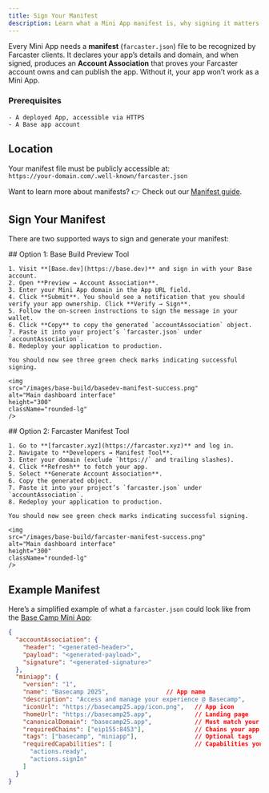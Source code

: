 ```yaml
---
title: Sign Your Manifest
description: Learn what a Mini App manifest is, why signing it matters, and how to generate and add an account association to your app.
---
```


Every Mini App needs a **manifest** (`farcaster.json`) file to be recognized by Farcaster clients. It declares your app’s details and domain, and when signed, produces an **Account Association** that proves your Farcaster account owns and can publish the app. Without it, your app won’t work as a Mini App.

### Prerequisites 

    - A deployed App, accessible via HTTPS 
    - A Base app account

## Location 
Your manifest file must be publicly accessible at:  
`https://your-domain.com/.well-known/farcaster.json`


<Tip> Want to learn more about manifests? 👉 Check out our [Manifest guide](/mini-apps/features/manifest).</Tip>


## Sign Your Manifest

There are two supported ways to sign and generate your manifest:


<Tabs>
  <Tab title="Base Build" icon="star">
    ## Option 1: Base Build Preview Tool

    1. Visit **[Base.dev](https://base.dev)** and sign in with your Base account.  
    2. Open **Preview → Account Association**.  
    3. Enter your Mini App domain in the App URL field.  
    4. Click **Submit**. You should see a notification that you should verify your app ownership. Click **Verify → Sign**.  
    5. Follow the on-screen instructions to sign the message in your wallet.  
    6. Click **Copy** to copy the generated `accountAssociation` object.  
    7. Paste it into your project’s `farcaster.json` under `accountAssociation`.  
    8. Redeploy your application to production.

    You should now see three green check marks indicating successful signing.

    <img 
    src="/images/base-build/basedev-manifest-success.png" 
    alt="Main dashboard interface"
    height="300"
    className="rounded-lg"
    />


  </Tab>

  <Tab title="Farcaster">
    ## Option 2: Farcaster Manifest Tool

    1. Go to **[farcaster.xyz](https://farcaster.xyz)** and log in.  
    2. Navigate to **Developers → Manifest Tool**.  
    3. Enter your domain (exclude `https://` and trailing slashes).  
    4. Click **Refresh** to fetch your app.  
    5. Select **Generate Account Association**.  
    6. Copy the generated object.  
    7. Paste it into your project’s `farcaster.json` under `accountAssociation`.  
    8. Redeploy your application to production.

    You should now see green check marks indicating successful signing.

    <img 
    src="/images/base-build/farcaster-manifest-success.png" 
    alt="Main dashboard interface"
    height="300"
    className="rounded-lg"
    />
  </Tab>
</Tabs>

## Example Manifest


Here’s a simplified example of what a `farcaster.json` could look like from the [Base Camp Mini App](https://basecamp25.app/.well-known/farcaster.json):

```json
{
  "accountAssociation": {
    "header": "<generated-header>",
    "payload": "<generated-payload>",
    "signature": "<generated-signature>"
  },
  "miniapp": {
    "version": "1",
    "name": "Basecamp 2025",                // App name
    "description": "Access and manage your experience @ Basecamp", 
    "iconUrl": "https://basecamp25.app/icon.png",   // App icon
    "homeUrl": "https://basecamp25.app",            // Landing page
    "canonicalDomain": "basecamp25.app",            // Must match your domain
    "requiredChains": ["eip155:8453"],              // Chains your app supports
    "tags": ["basecamp", "miniapp"],                // Optional tags
    "requiredCapabilities": [                       // Capabilities your app needs
      "actions.ready",
      "actions.signIn"
    ]
  }
}
```


